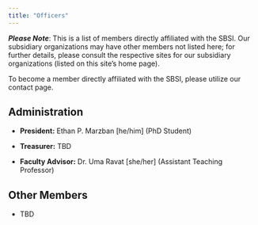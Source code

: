 ```yaml
---
title: "Officers"
---
```


_**Please Note**_: This is a list of members directly affiliated with the SBSI. Our subsidiary organizations may have other members not listed here; for further details, please consult the respective sites for our subsidiary organizations (listed on this site's home page). \

To become a member directly affiliated with the SBSI, please utilize our contact page. \

## Administration

- **President:** Ethan P. Marzban [he/him] (PhD Student) 

- **Treasurer:** TBD

- **Faculty Advisor:** Dr. Uma Ravat [she/her] (Assistant Teaching Professor)


## Other Members

- TBD

